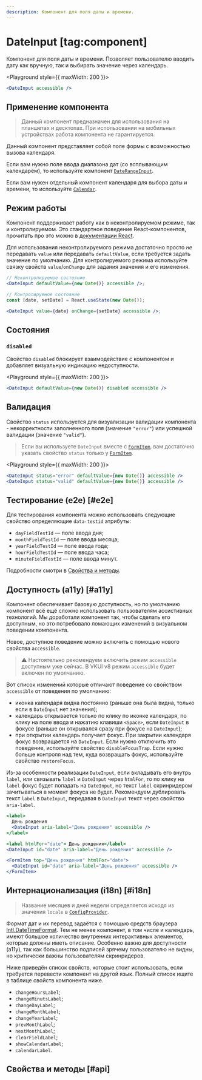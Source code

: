 ```yaml
---
description: Компонент для поля даты и времени.
---
```


<Overview group="dates">

# DateInput [tag:component]

Компонент для поля даты и времени. Позволяет пользователю вводить дату как вручную, так и выбирать значение через календарь.

</Overview>

<Playground style={{ maxWidth: 200 }}>
  ```jsx
  <DateInput accessible />
  ```
</Playground>

## Применение компонента

> Данный компонент предназначен для использования на планшетах и десктопах.
> При использовании на мобильных устройствах работа компонента не гарантируется.

Данный компонент представляет собой поле формы с возможностью вызова календаря.

Если вам нужно поле ввода диапазона дат (со всплывающим календарём), то используйте компонент [`DateRangeInput`](/components/date-range-input).

Если вам нужен отдельный компонент календаря для выбора даты и времени, то используйте [`Calendar`](/components/calendar).

## Режим работы

Компонент поддерживает работу как в неконтролируемом режиме, так и контролируемом. Это стандартное поведение
React-компонентов, прочитать про это можно в [документации React](https://react.dev/reference/react-dom/components/input#controlling-an-input-with-a-state-variable).

Для использования неконтролируемого режима достаточно просто _не_ передавать `value` или передавать `defaultValue`, если
требуется задать значение по умолчанию.
Для контролируемого режима используйте связку свойств `value`/`onChange` для задания значения и его изменения.

```jsx
// Неконтролируемое состояние
<DateInput defaultValue={new Date()} accessible />;

// Контролируемое состояние
const [date, setDate] = React.useState(new Date());

<DateInput value={date} onChange={setDate} accessible />;
```

## Состояния

### `disabled`

Свойство `disabled` блокирует взаимодействие с компонентом и добавляет визуальную индикацию недоступности.

<Playground style={{ maxWidth: 200 }}>
  ```jsx
  <DateInput defaultValue={new Date()} disabled accessible />
  ```
</Playground>

## Валидация

Свойство `status` используется для визуализации валидации компонента - некорректности заполненного поля (значение `"error"`)
или успешной валидации (значение `"valid"`).

> Если вы используете `DateInput` вместе с [`FormItem`](/components/form-item), вам достаточно указать свойство `status` только у
> [`FormItem`](/components/form-item).

<Playground style={{ maxWidth: 200 }}>
  ```jsx
  <DateInput status="error" defaultValue={new Date()} accessible />
  <DateInput status="valid" defaultValue={new Date()} accessible />
  ```
</Playground>

## Тестирование (e2e) [#e2e]

Для тестирования компонента можно использовать следующие свойство определяющие `data-testid` атрибуты:

- `dayFieldTestId` — поле ввода дня;
- `monthFieldTestId` — поле ввода месяца;
- `yearFieldTestId` — поле ввода года;
- `hourFieldTestId` — поле ввода часа;
- `minuteFieldTestId` — поле ввода минут.

Подробности смотри в [Свойства и методы](#api).

## Доступность (a11y) [#a11y]

Компонент обеспечивает базовую доступность, но по умолчанию компонент всё ещё сложно использовать пользователям ассистивных
технологий. Мы доработали компонент так, чтобы сделать его доступным, но это потребовало ломающих изменений в визуальном поведении
компонента.

Новое, доступное поведение можно включить с помощью нового свойства `accessible`.

> ⚠️ Настоятельно рекомендуем включить режим `accessible` доступным уже сейчас. В VKUI v8 режим `accessible` будет включен
> по умолчанию.

Вот список изменений которые отличают поведение со свойством `accessible` от поведения по умолчанию:

- иконка календаря видна постоянно (раньше она была видна, только если в `DateInput` нет значения);
- календарь открывается только по клику по иконке календаря, по клику на поле ввода и нажатию клавиши `<Space>`,
  если `DateInput` в фокусе (раньше он открывался сразу при фокусе на `DateInput`);
- при открытии календарь получает фокус. При закрытии календаря фокус возвращается на `DateInput`. Если нужно
  отключить это поведение, используйте свойство `disableFocusTrap`. Если нужно больше контроля над тем, куда возвращать фокус,
  используйте свойство `restoreFocus`.

Из-за особенности реализации `DateInput`, если вкладывать его внутрь `label`, или связывать `label` и `DateInput` через `htmlFor`,
то по клику на `label` фокус будет попадать на `DateInput`, но текст `label` скринридером зачитываться в момент фокуса не будет.
Рекомендуем дублировать текст `label` в `DateInput`, передавая в `DateInput` текст через свойство `aria-label`.

```jsx
<label>
  День рождения
  <DateInput aria-label="День рождения" accessible />
</label>
```

```jsx
<label htmlFor="date"> День рождения</label>
<DateInput id="date" aria-label="День рождения" accessible />
```

```jsx
<FormItem top="День рождения" htmlFor="date">
  <DateInput id="date" aria-label="День рождения" accessible />
</FormItem>
```

## Интернационализация (i18n) [#i18n]

> Название месяцев и дней недели определяется исходя из значения `locale` в [`ConfigProvider`](/components/config-provider).

Формат дат и их перевод задаётся с помощью средств браузера [Intl.DateTimeFormat](https://developer.mozilla.org/en-US/docs/Web/JavaScript/Reference/Global_Objects/Intl/DateTimeFormat).
Тем не менее компонент, в том числе и календарь, имеют большое количество внутренних интерактивных элементов, которые должны иметь
описание. Особенно важно для доступности (a11y), так как большинство подписей зрячему пользователю не видны, но критически важны
пользователям скринридеров.

Ниже приведён список свойств, которые стоит использовать, если требуется перевести компонент на другой язык. Полный список ищите
в таблице свойств компонента ниже.

- `changeHoursLabel`;
- `changeMinutsLabel`;
- `changeDayLabel`;
- `changeMonthLabel`;
- `changeYearLabel`;
- `prevMonthLabel`;
- `nextMonthLabel`;
- `clearFieldLabel`;
- `showCalendarLabel`;
- `calendarLabel`.

## Свойства и методы [#api]

<PropsTable name="DateInput" />

